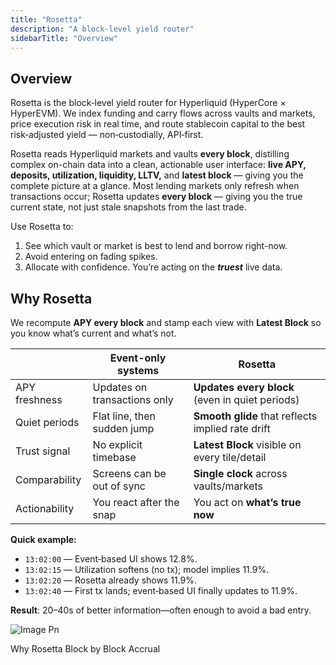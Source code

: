 ```yaml
---
title: "Rosetta"
description: "A block-level yield router"
sidebarTitle: "Overview"
---
```


## Overview

Rosetta is the block‑level yield router for Hyperliquid (HyperCore × HyperEVM). We index funding and carry flows across vaults and markets, price execution risk in real time, and route stablecoin capital to the best risk‑adjusted yield — non‑custodially, API‑first.

Rosetta reads Hyperliquid markets and vaults **every block**, distilling complex on-chain data into a clean, actionable user interface: **live APY, deposits, utilization, liquidity, LLTV,** and **latest block** — giving you the complete picture at a glance.
Most lending markets only refresh when transactions occur; Rosetta updates **every block** — giving you the true current state, not just stale snapshots from the last trade.


Use Rosetta to:
  1. See which vault or market is best to lend and borrow right-now.
  2. Avoid entering on fading spikes.
  3. Allocate with confidence. You’re acting on the **_truest_** live data.

## Why Rosetta
We recompute **APY every block** and stamp each view with **Latest Block** so you know what’s current and what’s not.

|               | Event-only systems        | **Rosetta**                                       |
| ------------- | ---------------------------- | ------------------------------------------------- |
| APY freshness | Updates on transactions only | **Updates every block** (even in quiet periods)   |
| Quiet periods | Flat line, then sudden jump  | **Smooth glide** that reflects implied rate drift |
| Trust signal  | No explicit timebase         | **Latest Block** visible on every tile/detail     |
| Comparability | Screens can be out of sync   | **Single clock** across vaults/markets            |
| Actionability | You react after the snap     | You act on **what’s true now**                    |

**Quick example:**

- `13:02:00` — Event‑based UI shows 12.8%.
- `13:02:15` — Utilization softens (no tx); model implies 11.9%.
- `13:02:20` — Rosetta already shows 11.9%.
- `13:02:40` — First tx lands; event‑based UI finally updates to 11.9%.

**Result**: 20–40s of better information—often enough to avoid a bad entry.

![Image Pn](/images/image.png)

<CardGroup cols={2}>
  <Card title="← Previous" href="/02-why-rosetta">
    Why Rosetta
  </Card>
  <Card title="Next →" href="/04-block-by-block-accrual">
    Block by Block Accrual
  </Card>
</CardGroup>